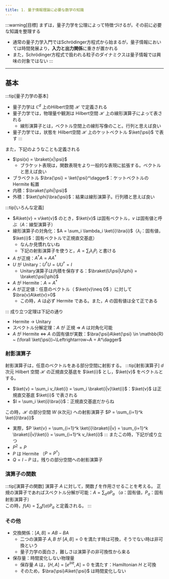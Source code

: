 ```yaml
---
title: 1. 量子情報理論に必要な数学の知識
---
```


:::warning[目標]
まずは，量子力学を公理によって特徴づけるが，その前に必要な知識を整理する
- 通常の量子力学入門ではSchrödinger方程式から始まるが，量子情報においては時間発展より，**入力と出力関係**に重きが置かれる
- また，Schrödinger方程式で扱われる粒子のダイナミクスは量子情報では興味の対象ではない
:::

---
## 基本
:::tip[量子力学の基本]
- 量子力学は $\mathbb{C}^d$  上のHilbert空間 $\mathscr{H}$ で定義される
- 量子力学では，物理量や観測は Hilbert空間 $\mathscr{H}$ 上の線形演算子によって表される
    - 線形演算子とは，ベクトル空間上の線形写像のこと。行列と思えば良い
- 量子力学では，状態を Hilbert空間 $\mathscr{H}$ 上のケットベクトル $\ket{\psi}$ で表す
:::

また，下記のようなことも定義される
- $\psi(x) = \braket{x|\psi}$
    - ブラケット表現は，関数表現をより一般的な表現に拡張する。ベクトルと思えば良い
- ブラベクトル $\bra{\psi} = \ket{\psi}^\dagger$：ケットベクトルの Hermite 転置
- 内積：$\braket{\phi|\psi}$ 
- 外積：$\ket{\phi}\bra{\psi}$：結果は線形演算子。行列積と思えば良い


:::tip[いろんな定義]
- $A\ket{v} = v\ket{v}$ のとき，$\ket{v}$ は固有ベクトル，$v$ は固有値と呼ぶ（$A$：線型演算子）
- 線形演算子の対角化：$A = \sum_i \lambda_i \ket{i}\bra{i}$（$\lambda_i$：固有値，$\ket{i}$：固有ベクトルで正規直交基底）
    - なんか見慣れないね
    - 下記の射影演算子を使うと，$A = \sum_i \lambda_i P_i$ と書ける
- $A$ が正規：$A^\dagger A = AA^\dagger$
- $U$ が Unitary：$U^\dagger U = UU^\dagger = I$
    - Unitary演算子は内積を保存する：$\braket{U\psi|U\phi} = \braket{\psi|\phi}$
- $A$ が Hermite：$A = A^\dagger$
- $A$ が正定値：任意のベクトル（ $\ket{v}\neq 0$ ）に対して $\bra{v}A\ket{v}>0$
    - この時，$A$ は必ず Hermite である。また，$A$ の固有値は全て正である

:::
成り立つ定理は下記の通り
- Hermite $\to$ Unitary
- スペクトル分解定理：$A$ が 正規 $\Rightarrow$ $A$ は対角化可能
- $A$ が Hermite $\Leftrightarrow$ $A$ の固有値が実数：$\bra{\psi}A\ket{\psi} \in \mathbb{R} ~ (\forall \ket{\psi})~\Leftrightarrow~A = A^\dagger$

### 射影演算子
射影演算子は，任意のベクトルをある部分空間に射影する。
:::tip[射影演算子]
$d$ 次元 Hilbert 空間 $\mathscr{H}$ の正規直交基底を $\ket{i}$ とし，$\ket{v}$ をベクトルとする。
- $\ket{v} = \sum_i v_i\ket{i} = \sum_i \braket{i|v}\ket{i}$：$\ket{v}$ は正規直交基底 $\ket{i}$ で表される
- $I = \sum_i \ket{i}\bra{i}$：正規直交基底だからね

この時，$\mathscr{H}$ の部分空間 $W$ ($k$次元) への射影演算子 $P = \sum_{i=1}^k \ket{i}\bra{i}$
- 実際，$P \ket{v} = \sum_{i=1}^k \ket{i}\braket{i|v} = \sum_{i=1}^k \braket{i|v}\ket{i} = \sum_{i=1}^k v_i\ket{i}$
:::
またこの時，下記が成り立つ
- $P^2 = P$
- $P$ は Hermite （$P = P^\dagger$）
- $Q = I - P$ は，残りの部分空間への射影演算子

### 演算子の関数
:::tip[演算子の関数]
演算子 $A$ に対して，関数 $f$ を作用させることを考える。
正規の演算子であればスペクトル分解が可能：$A = \sum_a aP_a$ （$a$：固有値，$P_a$：固有射影演算子）  
この時，$f(A) = \sum_a f(a)P_a$ と定義される。
:::

### その他
-   交換関係：$[A,B] = AB - BA$
    - 二つの演算子 $A,B$ が $[A,B] = 0$ を満たす時は可換，そうでない時は非可換という
    - 量子力学の面白さ，難しさは演算子の非可換性から来る
- 保存量：時間変化しない物理量
    - 保存量 $A$ は，$[H,A] = [e^{iHt},A] = 0$ を満たす：Hamiltonian $H$ と可換
    - そのため，$\bra{\psi}A\ket{\psi}$ は時間変化しない
